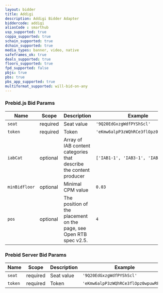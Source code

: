```yaml
---
layout: bidder
title: Addigi
description: Addigi Bidder Adapter
biddercode: addigi
aliasCode : smarthub
usp_supported: true
coppa_supported: true
schain_supported: true
dchain_supported: true
media_types: banner, video, native
safeframes_ok: true
deals_supported: true
floors_supported: true
fpd_supported: false
pbjs: true
pbs: true
pbs_app_supported: true
multiformat_supported: will-bid-on-any
---
```


### Prebid.js Bid Params


| Name          | Scope    | Description                     | Example                             | Type      |
|---------------|----------|---------------------------------|-------------------------------------|-----------|
| `seat`        | required | Seat value                      | `'9Q20EdGxzgWdfPYShScl'`            | `string`  |
| `token`       | required | Token                           | `'eKmw6alpP3zWQhRCe3flOpz0wpuwRFjW'` | `string`  |
| `iabCat`      | optional | Array of IAB content categories that describe the content producer | `['IAB1-1', 'IAB3-1', 'IAB4-3']` | `Array(String)` |
| `minBidfloor`  | optional | Minimal CPM value               | `0.03`                              | `float`    |
| `pos`         | optional | The position of the placement on the page, see Open RTB spec v2.5.  | `4` | `number`  |

### Prebid Server Bid Params


| Name          | Scope    | Description         | Example                              | Type     |
|---------------|----------|---------------------|--------------------------------------|----------|
| `seat`        | required | Seat value          | `'9Q20EdGxzgWdfPYShScl'`             | `string` |
| `token`       | required | Token               | `'eKmw6alpP3zWQhRCe3flOpz0wpuwRFjW'` | `string` |
